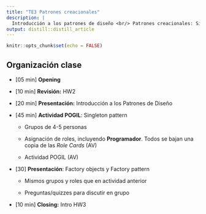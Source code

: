```yaml
---
title: "TE3 Patrones creacionales"
description: |
  Introducción a los patrones de diseño <br/> Patrones creacionales: Singleton y Factory.
output: distill::distill_article
---
```


```r
knitr::opts_chunk$set(echo = FALSE)
```

## Organización clase

-   [05 min] **Opening**

-   [10 min] **Revisión:** HW2

-   [20 min] **Presentación:** Introducción a los Patrones de Diseño

-   [45 min] **Actividad POGIL**: Singleton pattern

    -   Grupos de 4-5 personas

    -   Asignación de roles, incluyendo **Programador**. Todos se bajan una copia de las *Role Cards* (AV)

    -   Actividad POGIL (AV)

-   [30] **Presentación**: Factory objects y Factory pattern

    -   Mismos grupos y roles que en actividad anterior

    -   Preguntas/quizzes para discutir en grupo

-   [10 min] **Closing:** Intro HW3

## 
